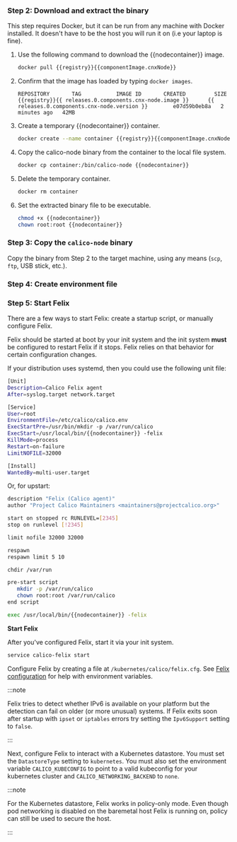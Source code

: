 

<NonClusterReadOnlyStep />

### Step 2: Download and extract the binary

This step requires Docker, but it can be run from any machine with Docker installed. It doesn't have to be the host you will run it on (i.e your laptop is fine).

1. Use the following command to download the {{nodecontainer}} image.

   ```bash
   docker pull {{registry}}{{componentImage.cnxNode}}
   ```

1. Confirm that the image has loaded by typing `docker images`.

   ```
   REPOSITORY       TAG           IMAGE ID       CREATED         SIZE
   {{registry}}{{ releases.0.components.cnx-node.image }}      {{ releases.0.components.cnx-node.version }}        e07d59b0eb8a   2 minutes ago   42MB
   ```

1. Create a temporary {{nodecontainer}} container.

   ```bash
   docker create --name container {{registry}}{{componentImage.cnxNode}}
   ```

1. Copy the calico-node binary from the container to the local file system.

   ```bash
   docker cp container:/bin/calico-node {{nodecontainer}}
   ```

1. Delete the temporary container.

   ```bash
   docker rm container
   ```

1. Set the extracted binary file to be executable.

   ```bash
   chmod +x {{nodecontainer}}
   chown root:root {{nodecontainer}}
   ```

### Step 3: Copy the `calico-node` binary

Copy the binary from Step 2 to the target machine, using any means (`scp`, `ftp`, USB stick, etc.).

### Step 4: Create environment file

<EnvironmentFile nodecontainer='{{nodecontainer}}' />

### Step 5: Start Felix

There are a few ways to start Felix: create a startup script, or manually configure Felix.

<Tabs>
<TabItem label="Startup script" value="Startup script-0">

Felix should be started at boot by your init system and the init system
**must** be configured to restart Felix if it stops. Felix relies on
that behavior for certain configuration changes.

If your distribution uses systemd, then you could use the following unit file:

```bash
[Unit]
Description=Calico Felix agent
After=syslog.target network.target

[Service]
User=root
EnvironmentFile=/etc/calico/calico.env
ExecStartPre=/usr/bin/mkdir -p /var/run/calico
ExecStart=/usr/local/bin/{{nodecontainer}} -felix
KillMode=process
Restart=on-failure
LimitNOFILE=32000

[Install]
WantedBy=multi-user.target
```

Or, for upstart:

```bash
description "Felix (Calico agent)"
author "Project Calico Maintainers <maintainers@projectcalico.org>"

start on stopped rc RUNLEVEL=[2345]
stop on runlevel [!2345]

limit nofile 32000 32000

respawn
respawn limit 5 10

chdir /var/run

pre-start script
   mkdir -p /var/run/calico
   chown root:root /var/run/calico
end script

exec /usr/local/bin/{{nodecontainer}} -felix
```

**Start Felix**

After you've configured Felix, start it via your init system.

```bash
service calico-felix start
```

</TabItem>
<TabItem label="Manually configure Felix" value="Manually configure Felix-1">

Configure Felix by creating a file at `/kubernetes/calico/felix.cfg`.
See [Felix configuration](../../reference/component-resources/node/felix/configuration.mdx) for help with environment variables.

:::note

Felix tries to detect whether IPv6 is available on your platform but
the detection can fail on older (or more unusual) systems. If Felix
exits soon after startup with `ipset` or `iptables` errors try
setting the `Ipv6Support` setting to `false`.

:::

Next, configure Felix to interact with a Kubernetes datastore. You
must set the `DatastoreType` setting to `kubernetes`. You must also set the environment variable `CALICO_KUBECONFIG`
to point to a valid kubeconfig for your kubernetes cluster and `CALICO_NETWORKING_BACKEND` to `none`.

:::note

For the Kubernetes datastore, Felix works in policy-only mode. Even though pod networking is
disabled on the baremetal host Felix is running on, policy can still be used to secure the host.

:::

</TabItem>
  </Tabs>
